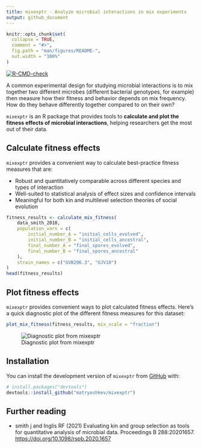 ```yaml
---
title: mixexptr - Analyze microbial interactions in mix experiments
output: github_document
---
```


<!-- README.md is generated from README.Rmd. Please edit that file -->

```r
knitr::opts_chunk$set(
  collapse = TRUE,
  comment = "#>",
  fig.path = "man/figures/README-",
  out.width = "100%"
)
```

<!-- badges: start -->
[![R-CMD-check](https://github.com/matryoshkev/mixexptr/actions/workflows/R-CMD-check.yaml/badge.svg)](https://github.com/matryoshkev/mixexptr/actions/workflows/R-CMD-check.yaml)
<!-- badges: end -->

A common experimental design for studying microbial interactions is to mix together two different microbes (different bacterial genotypes, for example) then measure how their fitness and behavior depends on mix frequency. How do they behave differently together compared to on their own? 

`mixexptr` is an R package that provides tools to **calculate and plot the fitness effects of microbial interactions**, helping researchers get the most out of their data. 

## Calculate fitness effects

`mixexptr` provides a convenient way to calculate best-practice fitness measures that are:

* Robust and quantitatively comparable across different species and types of interaction
* Well-suited to statistical analysis of effect sizes and confidence intervals
* Meaningful for both kin and multilevel selection theories of social evolution

```r
fitness_results <- calculate_mix_fitness(
	data_smith_2010, 
	population_vars = c(
		initial_number_A = "initial_cells_evolved",
		initial_number_B = "initial_cells_ancestral",
		final_number_A = "final_spores_evolved",
		final_number_B = "final_spores_ancestral"
	),
	strain_names = c("GVB206.3", "GJV10")
)
head(fitness_results)
```

## Plot fitness effects

`mixexptr` provides convenient ways to plot calculated fitness effects. Here's a quick diagnostic plot of the different fitness measures for this dataset: 
```r
plot_mix_fitness(fitness_results, mix_scale = "fraction")
```
![Diagnostic plot from mixexptr](./man/figures/README-smith-2010.png)

## Installation

You can install the development version of `mixexptr` from [GitHub](https://github.com/) with:

``` r
# install.packages("devtools")
devtools::install_github("matryoshkev/mixexptr")
```

## Further reading

* smith j and Inglis RF (2021) Evaluating kin and group selection as tools for quantitative analysis of microbial data. Proceedings B 288:20201657. [https://doi.org/10.1098/rspb.2020.1657](https://doi.org/10.1098/rspb.2020.1657)

<!--
## Example

This is a basic example which shows you how to solve a common problem:

```r
# library(mixexptr)
## basic example code
```

What is special about using `README.Rmd` instead of just `README.md`? You can include R chunks like so:

You'll still need to render `README.Rmd` regularly, to keep `README.md` up-to-date. `devtools::build_readme()` is handy for this.

You can also embed plots, for example:

```r
# plot(pressure)
```

In that case, don't forget to commit and push the resulting figure files, so they display on GitHub and CRAN.
-->
